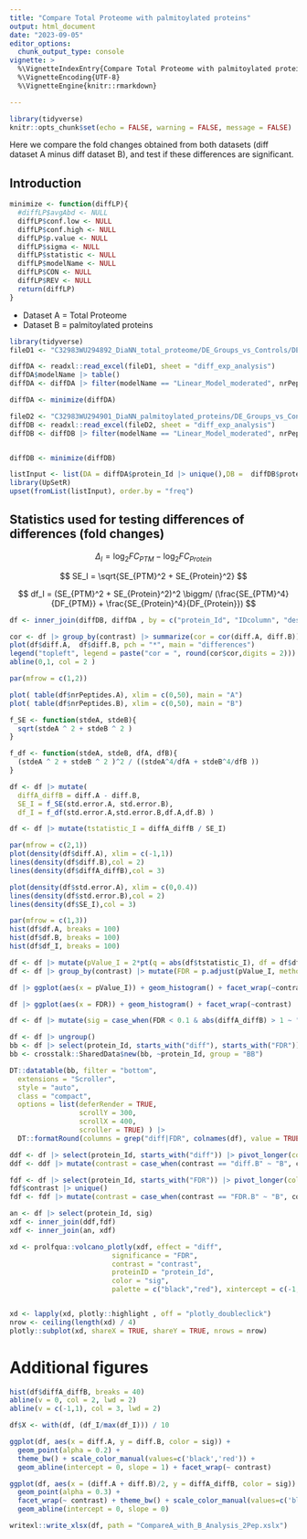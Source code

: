 ```yaml
---
title: "Compare Total Proteome with palmitoylated proteins"
output: html_document
date: "2023-09-05"
editor_options: 
  chunk_output_type: console
vignette: >
  %\VignetteIndexEntry{Compare Total Proteome with palmitoylated proteins} 
  %\VignetteEncoding{UTF-8}
  %\VignetteEngine{knitr::rmarkdown}

---
```


```r
library(tidyverse)
knitr::opts_chunk$set(echo = FALSE, warning = FALSE, message = FALSE)
```

Here we compare the fold changes obtained from both datasets (diff dataset A minus diff dataset B), and test if these differences are significant.


## Introduction

```r
minimize <- function(diffLP){
  #diffLP$avgAbd <- NULL
  diffLP$conf.low <- NULL
  diffLP$conf.high <- NULL
  diffLP$p.value <- NULL
  diffLP$sigma <- NULL
  diffLP$statistic <- NULL
  diffLP$modelName <- NULL
  diffLP$CON <- NULL
  diffLP$REV <- NULL
  return(diffLP)
}
```


- Dataset A = Total Proteome
- Dataset B = palmitoylated proteins

```r
library(tidyverse)
fileD1 <- "C32983WU294892_DiaNN_total_proteome/DE_Groups_vs_Controls/DE_Groups_vs_Controls.xlsx"

diffDA <- readxl::read_excel(fileD1, sheet = "diff_exp_analysis")
diffDA$modelName |> table()
diffDA <- diffDA |> filter(modelName == "Linear_Model_moderated", nrPeptides > 1)

diffDA <- minimize(diffDA)
```

```r
fileD2 <- "C32983WU294901_DiaNN_palmitoylated_proteins/DE_Groups_vs_Controls/DE_Groups_vs_Controls.xlsx"
diffDB <- readxl::read_excel(fileD2, sheet = "diff_exp_analysis")
diffDB <- diffDB |> filter(modelName == "Linear_Model_moderated", nrPeptides > 1)


diffDB <- minimize(diffDB)

listInput <- list(DA = diffDA$protein_Id |> unique(),DB =  diffDB$protein_Id |> unique())
library(UpSetR)
upset(fromList(listInput), order.by = "freq")
```

## Statistics used for testing differences of differences (fold changes)

$$
\Delta_I = \log_2FC_{PTM} - \log_2FC_{Protein}
$$

$$
SE_I = \sqrt{SE_{PTM}^2 + SE_{Protein}^2}
$$

$$
df_I = (SE_{PTM}^2 + SE_{Protein}^2)^2 \biggm/ (\frac{SE_{PTM}^4}{DF_{PTM}} + \frac{SE_{Protein}^4}{DF_{Protein}})
$$



```r

df <- inner_join(diffDB, diffDA , by = c("protein_Id", "IDcolumn", "description", "contrast"), suffix = c(".B",".A"))
```


```r
cor <- df |> group_by(contrast) |> summarize(cor = cor(diff.A, diff.B))
plot(df$diff.A,  df$diff.B, pch = "*", main = "differences") 
legend("topleft", legend = paste("cor = ", round(cor$cor,digits = 2)))
abline(0,1, col = 2 )
```


```r

par(mfrow = c(1,2))

plot( table(df$nrPeptides.A), xlim = c(0,50), main = "A")
plot( table(df$nrPeptides.B), xlim = c(0,50), main = "B")

```

```r
f_SE <- function(stdeA, stdeB){
  sqrt(stdeA ^ 2 + stdeB ^ 2 )
}

f_df <- function(stdeA, stdeB, dfA, dfB){
  (stdeA ^ 2 + stdeB ^ 2 )^2 / ((stdeA^4/dfA + stdeB^4/dfB ))
}
```

```r
df <- df |> mutate(
  diffA_diffB = diff.A - diff.B,
  SE_I = f_SE(std.error.A, std.error.B),
  df_I = f_df(std.error.A,std.error.B,df.A,df.B) )

df <- df |> mutate(tstatistic_I = diffA_diffB / SE_I)
```

```r
par(mfrow = c(2,1))
plot(density(df$diff.A), xlim = c(-1,1))
lines(density(df$diff.B),col = 2)
lines(density(df$diffA_diffB),col = 3)
```

```r
plot(density(df$std.error.A), xlim = c(0,0.4))
lines(density(df$std.error.B),col = 2)
lines(density(df$SE_I),col = 3)
```

```r
par(mfrow = c(1,3))
hist(df$df.A, breaks = 100)
hist(df$df.B, breaks = 100)
hist(df$df_I, breaks = 100)
```

```r

df <- df |> mutate(pValue_I = 2*pt(q = abs(df$tstatistic_I), df = df$df_I, lower.tail = FALSE))
df <- df |> group_by(contrast) |> mutate(FDR = p.adjust(pValue_I, method = "BH"))
```

```r
df |> ggplot(aes(x = pValue_I)) + geom_histogram() + facet_wrap(~contrast)
```


```r
df |> ggplot(aes(x = FDR)) + geom_histogram() + facet_wrap(~contrast)
```


```r
df <- df |> mutate(sig = case_when(FDR < 0.1 & abs(diffA_diffB) > 1 ~ "sig", TRUE ~ "none"))

```


```r
df <- df |> ungroup() 
bb <- df |> select(protein_Id, starts_with("diff"), starts_with("FDR"))
bb <- crosstalk::SharedData$new(bb, ~protein_Id, group = "BB")

DT::datatable(bb, filter = "bottom",
  extensions = "Scroller",
  style = "auto",
  class = "compact",
  options = list(deferRender = TRUE,
                 scrollY = 300,
                 scrollX = 400,
                 scroller = TRUE) ) |>
  DT::formatRound(columns = grep("diff|FDR", colnames(df), value = TRUE), digits = 2)

```

```r

ddf <- df |> select(protein_Id, starts_with("diff")) |> pivot_longer(cols=starts_with("diff"), names_to = "contrast", values_to = "diff")
ddf <- ddf |> mutate(contrast = case_when(contrast == "diff.B" ~ "B", contrast == "diff.A" ~ "A", TRUE ~ "AvsB"))

fdf <- df |> select(protein_Id, starts_with("FDR")) |> pivot_longer(cols=starts_with("FDR"), names_to = "contrast", values_to = "FDR")
fdf$contrast |> unique()
fdf <- fdf |> mutate(contrast = case_when(contrast == "FDR.B" ~ "B", contrast == "FDR.A" ~ "A", TRUE ~ "AvsB"))

an <- df |> select(protein_Id, sig)
xdf <- inner_join(ddf,fdf)
xdf <- inner_join(an, xdf)

```

```r
xd <- prolfqua::volcano_plotly(xdf, effect = "diff",
                         significance = "FDR",
                         contrast = "contrast",
                         proteinID = "protein_Id",
                         color = "sig",
                         palette = c("black","red"), xintercept = c(-1, 1), group = "BB")


xd <- lapply(xd, plotly::highlight , off = "plotly_doubleclick")
nrow <- ceiling(length(xd) / 4)
plotly::subplot(xd, shareX = TRUE, shareY = TRUE, nrows = nrow)

```


# Additional figures

```r
hist(df$diffA_diffB, breaks = 40)
abline(v = 0, col = 2, lwd = 2)
abline(v = c(-1,1), col = 3, lwd = 2)


```

```r
df$X <- with(df, (df_I/max(df_I))) / 10

ggplot(df, aes(x = diff.A, y = diff.B, color = sig)) + 
  geom_point(alpha = 0.2) +
  theme_bw() + scale_color_manual(values=c('black','red')) + 
  geom_abline(intercept = 0, slope = 1) + facet_wrap(~ contrast)

```

```r
ggplot(df, aes(x = (diff.A + diff.B)/2, y = diffA_diffB, color = sig)) + 
  geom_point(alpha = 0.3) +
  facet_wrap(~ contrast) + theme_bw() + scale_color_manual(values=c('black','red')) + 
  geom_abline(intercept = 0, slope = 0)


```

```r
writexl::write_xlsx(df, path = "CompareA_with_B_Analysis_2Pep.xslx")

```
